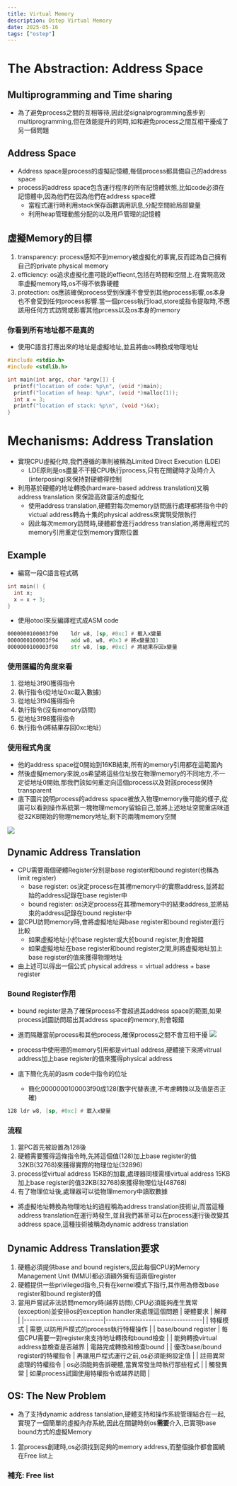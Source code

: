 ```yaml
---
title: Virtual Memory
description: Ostep Virtual Memory
date: 2025-05-16
tags: ["ostep"]
---
```


# The Abstraction: Address Space

## Multiprogramming and Time sharing
- 為了避免process之間的互相等待,因此從signalprogramming進步到multiprogramming,但在效能提升的同時,如和避免process之間互相干擾成了另一個問題

## Address Space
- Address space是process的虛擬記憶體,每個process都具備自己的address space
- process的address space包含運行程序的所有記憶體狀態,比如code必須在記憶體中,因為他們在因為他們在address space裡
  * 當程式運行時利用stack保存函數調用訊息,分配空間給局部變量
  * 利用heap管理動態分配的以及用戶管理的記憶體

## 虛擬Memory的目標
1. transparency: process感知不到memory被虛擬化的事實,反而認為自己擁有自己的private physical memory
2. efficiency: os追求虛擬化盡可能的effiecnt,包括在時間和空間上.在實現高效率虛擬memory時,os不得不依靠硬體
3. protection: os應該確保process受到保護不會受到其他process影響,os本身也不會受到任何process影響.當一個prcess執行load,store或指令提取時,不應該用任何方式訪問或影響其他prcess以及os本身的memory

### 你看到所有地址都不是真的
- 使用C語言打應出來的地址是虛擬地址,並且將由os轉換成物理地址
```c
#include <stdio.h>
#include <stdlib.h>

int main(int argc, char *argv[]) {
  printf("location of code: %p\n", (void *)main);
  printf("location of heap: %p\n", (void *)malloc(1));
  int x = 3;
  printf("location of stack: %p\n", (void *)&x);
}
```

# Mechanisms: Address Translation
- 實現CPU虛擬化時,我們遵循的準則被稱為Limited Direct Execution (LDE)
  * LDE原則是os盡量不干擾CPU執行process,只有在關鍵時才及時介入(interposing)來保持對硬體得控制
- 利用基於硬體的地址轉換(hardware-based address translation)又稱address translation 來保證高效靈活的虛擬化
  * 使用address translation,硬體對每次memory訪問進行處理都將指令中的victual address轉為十集的physical address來實現受限執行
  * 因此每次memory訪問時,硬體都會進行address translation,將應用程式的memory引用重定位到memory實際位置

## Example
- 編寫一段C語言程式碼
```c
int main() {
  int x;
  x = x + 3;
}
```
- 使用otool來反編譯程式成ASM code
```asm
0000000100003f90	ldr	w8, [sp, #0xc] # 載入x變量
0000000100003f94	add	w8, w8, #0x3 # 將x變量加3
0000000100003f98	str	w8, [sp, #0xc] # 將結果存回x變量
```
### 使用匯編的角度來看
1. 從地址3f90獲得指令
2. 執行指令(從地址0xc載入數據)
3. 從地址3f94獲得指令
4. 執行指令(沒有memory訪問)
5. 從地址3f98獲得指令
6. 執行指令(將結果存回0xc地址)

### 使用程式角度
- 他的address space從0開始到16KB結束,所有的memory引用都在這範圍內
- 然後虛擬memory來說,os希望將這些位址放在物理memory的不同地方,不一定從地址0開始,那我們該如何重定向這個process以及對該process保持transparent
- 底下圖片說明process的address space被放入物理memory後可能的樣子,從圖可以看到操作系統第一塊物理memory留給自己,並將上述地址空間重店味道從32KB開始的物理memory地址,剩下的兩塊memory空閒

![](../../public/v1.png)


## Dynamic Address Translation
- CPU需要兩個硬體Register分別是base register和bound register(也稱為limit register)
  * base register: os決定process在其裡memory中的實際address,並將起始的address記錄在base register中
  * bound register: os決定process在其裡memory中的結束address,並將結束的address記錄在bound register中
- 當CPU訪問memory時,會將虛擬地址與base register和bound register進行比較
  * 如果虛擬地址小於base register或大於bound register,則會報錯
  * 如果虛擬地址在base register和bound register之間,則將虛擬地址加上base register的值來獲得物理地址
- 由上述可以得出一個公式
$\text{physical address} = \text{virtual address} + \text{base register}$

### Bound Register作用
- bound register是為了確保process不會超過其address space的範圍,如果process試圖訪問超出其address space的memory,則會報錯
- 進而隔離當前process和其他process,確保process之間不會互相干擾
![](../../public/v2.png)

- process中使用德的memory引用都是virtual address,硬體接下來將vitrual address加上base register的值來獲得physical address
- 底下簡化先前的asm code中指令的位址
  - 簡化0000000100003f90成128(數字代替表達,不考慮轉換以及值是否正確)
```asm
128 ldr	w8, [sp, #0xc] # 載入x變量
```

### 流程
1. 當PC首先被設置為128後
2. 硬體需要獲得這條指令時,先將這個值(128)加上base register的值32KB(32768)來獲得實際的物理位址(32896)
3. process從virtual address 15KB的加載,處理器同樣需樣virtual address 15KB加上base register的值32KB(32768)來獲得物理位址(48768)
4. 有了物理位址後,處理器可以從物理memory中讀取數據

- 將虛擬地址轉換為物理地址的過程稱為address translation技術ㄓ,而當這種address translation在運行時發生,並且我們甚至可以在process運行後改變其address space,這種技術被稱為dynamic address translation

## Dynamic Address Translation要求
1. 硬體必須提供base and bound registers,因此每個CPU的Memory Management Unit (MMU)都必須額外擁有這兩個register
2. 硬體提供一些privileged指令,只有在kernel模式下指行,其作用為修改base register和bound register的值
3. 當用戶嘗試非法訪問memory時(越界訪問),CPU必須能夠產生異常(exception)並安排os的exception handler來處理這個問題
| 硬體要求                       | 解釋                               |
|----------------------------|----------------------------------|
| 特權模式                       | 需要,以防用戶模式的process執行特權操作          |
| base/bound register        | 每個CPU需要一對register來支持地址轉換和bound檢查 |
| 能夠轉換virtual address並檢查是否越界 | 電路完成轉換和檢查bound                   |
| 優改base/bound register的特權指令 | 再讓用戶程式運行之前,os必須能夠設定值             |
| 註冊異常處理的特權指令                | os必須能夠告訴硬體,當異常發生時執行那些程式          |
| 觸發異常                       | 如果process試圖使用特權指令或越界訪聞           |

## OS: The New Problem
- 為了支持dynamic address tanslation,硬體支持和操作系統管理結合在一起,實現了一個簡單的虛擬內存系統,因此在關鍵時刻os**需要**介入,已實現base bound方式的虛擬Memory

1. 當process創建時,os必須找到足夠的memory address,而整個操作都會圍繞在Free list上


### 補充: Free list


